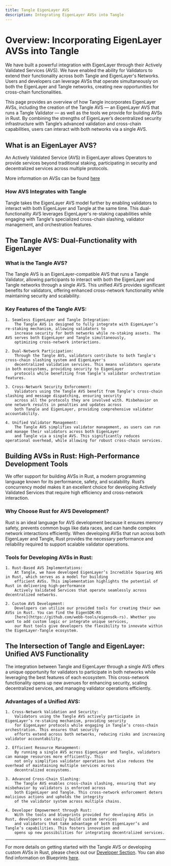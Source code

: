 ```yaml
---
title: Tangle EigenLayer AVS
description: Integrating EigenLayer AVSs into Tangle
---
```


# Overview: Incorporating EigenLayer AVSs into Tangle

We have built a powerful integration with EigenLayer through their Actively Validated Services (AVS).
We have enabled the ability for Validators to extend their functionality across both Tangle and EigenLayer's Networks. Users and developers can
leverage AVSs that operate simultaneously on both the EigenLayer and Tangle networks, creating new opportunities for
cross-chain functionalities.

This page provides an overview of how Tangle incorporates EigenLayer AVSs, including the creation of the Tangle AVS — an
EigenLayer AVS that runs a Tangle Validator — as well as the tools we provide for building AVSs in Rust. By combining
the strengths of EigenLayer’s decentralized security infrastructure with Tangle’s advanced validation and cross-chain
capabilities, users can interact with both networks via a single AVS.

## What is an EigenLayer AVS?

An Actively Validated Service (AVS) in EigenLayer allows Operators to provide services beyond traditional staking,
participating in security and decentralized services across multiple protocols.

More information on AVSs can be found [here](https://docs.eigenlayer.xyz/eigenlayer/avs-guides/avs-developer-guide)

### How AVS Integrates with Tangle

Tangle takes the EigenLayer AVS model further by enabling validators to interact with both EigenLayer and Tangle at the
same time. This dual-functionality AVS leverages EigenLayer's re-staking capabilities while engaging with Tangle's
specialized cross-chain slashing, validator management, and orchestration features.

## The Tangle AVS: Dual-Functionality with EigenLayer

### What is the Tangle AVS?

The Tangle AVS is an EigenLayer-compatible AVS that runs a Tangle Validator, allowing participants to interact with
both the EigenLayer and Tangle networks through a single AVS. This unified AVS provides significant benefits for validators,
offering enhanced cross-network functionality while maintaining security and scalability.

### Key Features of the Tangle AVS:

    1. Seamless EigenLayer and Tangle Integration:
        The Tangle AVS is designed to fully integrate with EigenLayer’s re-staking mechanism, allowing validators to
        increase security for both networks while re-staking assets. The AVS serves both EigenLayer and Tangle simultaneously,
        optimizing cross-network interactions.

    2. Dual-Network Participation:
        Through the Tangle AVS, validators contribute to both Tangle's cross-chain slashing system and EigenLayer's
        decentralized validation services. This means validators operate in both ecosystems, providing security to EigenLayer
        protocols while benefiting from Tangle’s validator orchestration features.

    3. Cross-Network Security Enforcement:
        Validators using the Tangle AVS benefit from Tangle's cross-chain slashing and message dispatching, ensuring security
        across all the protocols they are involved with. Misbehavior on one network results in penalties and updates across
        both Tangle and EigenLayer, providing comprehensive validator accountability.

    4. Unified Validator Management:
        The Tangle AVS simplifies validator management, as users can run and manage their validators across both EigenLayer
        and Tangle via a single AVS. This significantly reduces operational overhead, while allowing for robust cross-chain services.

## Building AVSs in Rust: High-Performance Development Tools

We offer support for building AVSs in Rust, a modern programming language known for its performance, safety, and scalability.
Rust’s concurrency model makes it an excellent choice for developing Actively Validated Services that require high efficiency
and cross-network interaction.

### Why Choose Rust for AVS Development?

Rust is an ideal language for AVS development because it ensures memory safety, prevents common bugs like data races, and
can handle complex network interactions efficiently. When developing AVSs that run across both EigenLayer and Tangle, Rust
provides the necessary performance and reliability required to support scalable validator operations.

### Tools for Developing AVSs in Rust:

    1. Rust-Based AVS Implementations:
        At Tangle, we have developed EigenLayer’s Incredible Squaring AVS in Rust, which serves as a model for building
        efficient AVSs. This implementation highlights the potential of Rust in delivering high-performance
        Actively Validated Services that operate seamlessly across decentralized networks.

    2. Custom AVS Development:
        Developers can utilize our provided tools for creating their own AVSs in Rust. You can find the EigenSDK-RS
        [here](https://github.com/webb-tools/eigensdk-rs). Whether you want to add custom logic or integrate unique services,
        our Rust tools give developers the flexibility to innovate within the EigenLayer-Tangle ecosystem.

## The Intersection of Tangle and EigenLayer: Unified AVS Functionality

The integration between Tangle and EigenLayer through a single AVS offers a unique opportunity for validators to
participate in both networks while leveraging the best features of each ecosystem. This cross-network functionality
opens up new avenues for enhancing security, scaling decentralized services, and managing validator operations efficiently.

### Advantages of a Unified AVS:

    1. Cross-Network Validation and Security:
        Validators using the Tangle AVS actively participate in EigenLayer’s re-staking mechanism, providing security
        for EigenLayer protocols while engaging in Tangle’s cross-chain orchestration. This ensures that security
        efforts extend across both networks, reducing risks and increasing validator accountability.

    2. Efficient Resource Management:
        By running a single AVS across EigenLayer and Tangle, validators can manage resources more efficiently. This
        not only simplifies validator operations but also reduces the overhead of maintaining multiple services across
        decentralized ecosystems.

    3. Advanced Cross-Chain Slashing:
        The Tangle AVS enables cross-chain slashing, ensuring that any misbehavior by validators is enforced across
        both EigenLayer and Tangle. This cross-network enforcement deters malicious actions and upholds the integrity
        of the validator system across multiple chains.

    4. Developer Empowerment through Rust:
        With the tools and blueprints provided for developing AVSs in Rust, developers can easily build custom services
        and validators that take advantage of both EigenLayer’s and Tangle’s capabilities. This fosters innovation and
        opens up new possibilities for integrating decentralized services.

---

For more details on getting started with the Tangle AVS or developing custom AVSs in Rust, please check out our
[Developer Section](../../developers/blueprints.mdx). You can also find information on Blueprints [here](../../developers/blueprints.mdx).